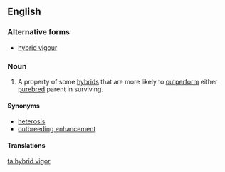 ==English==

===Alternative forms===
*[[hybrid vigour]]

===Noun===
{{en-noun|-}}
{{wikipedia}}

# A property of some [[hybrid]]s that are more likely to [[outperform]] either [[purebred]] parent in surviving.

====Synonyms====
* [[heterosis]]
* [[outbreeding enhancement]]

====Translations====
{{trans-top|property}}
{{trans-mid}}
{{trans-bottom}}

[[ta:hybrid vigor]]